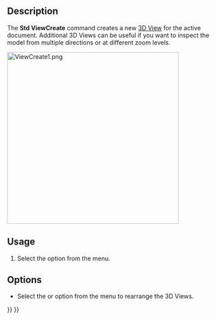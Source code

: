 <languages/>

{{Docnav
|
|[[Std_OrthographicCamera|OrthographicCamera]]
|[[Std_View_Menu|Std View Menu]]
|IconL=
|IconR=Std_OrthographicCamera.svg
|IconC=Freecad.svg
}}

{{GuiCommand
|Name=Std ViewCreate
|MenuLocation=View → New 3D View
|Workbenches=All
|SeeAlso=[[Std_ViewDockUndockFullscreen|Std ViewDockUndockFullscreen]], [[Std_ViewFullscreen|Std ViewFullscreen]]
}}

==Description==

The '''Std ViewCreate''' command creates a new [[3D_View|3D View]] for the active document. Additional 3D Views can be useful if you want to inspect the model from multiple directions or at different zoom levels.

[[Image:ViewCreate1.png|400px]]
{{Caption|The FreeCAD interface with multiple 3D Views}}

==Usage==

# Select the {{MenuCommand|View → [[Image:Std_ViewCreate.svg|16px]] New 3D View}} option from the menu.

==Options==

* Select the {{MenuCommand|Windows → Cascade}} or {{MenuCommand|Windows → Tile}} option from the menu to rearrange the 3D Views.


{{Docnav
|
|[[Std_OrthographicCamera|OrthographicCamera]]
|[[Std_View_Menu|Std View Menu]]
|IconL=
|IconR=Std_OrthographicCamera.svg
|IconC=Freecad.svg
}}

{{Std_Base_navi{{#translation:}}}}
{{Userdocnavi{{#translation:}}}}